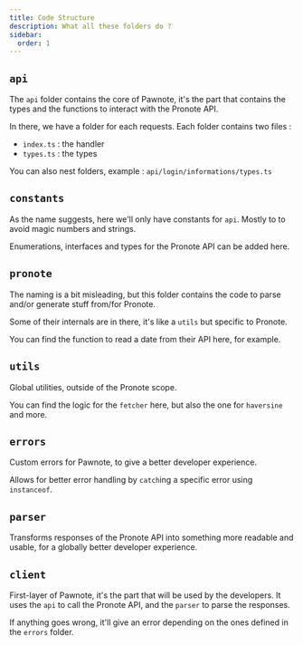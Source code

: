 ```yaml
---
title: Code Structure
description: What all these folders do ?
sidebar:
  order: 1
---
```


## `api`

The `api` folder contains the core of Pawnote, it's the part that contains the types and the functions to interact with the Pronote API.

In there, we have a folder for each requests. Each folder contains two files :

- `index.ts` : the handler
- `types.ts` : the types

You can also nest folders, example : `api/login/informations/types.ts`

## `constants`

As the name suggests, here we'll only have constants for `api`. Mostly to to avoid magic numbers and strings.

Enumerations, interfaces and types for the Pronote API can be added here.

## `pronote`

The naming is a bit misleading, but this folder contains the code to parse and/or generate stuff from/for Pronote.

Some of their internals are in there, it's like a `utils` but specific to Pronote.

You can find the function to read a date from their API here, for example.

## `utils`

Global utilities, outside of the Pronote scope.

You can find the logic for the `fetcher` here, but also the one for `haversine` and more.

## `errors`

Custom errors for Pawnote, to give a better developer experience.

Allows for better error handling by `catch`ing a specific error using `instanceof`.

## `parser`

Transforms responses of the Pronote API into something more readable and usable, for a globally better developer experience.

## `client`

First-layer of Pawnote, it's the part that will be used by the developers.
It uses the `api` to call the Pronote API, and the `parser` to parse the responses.

If anything goes wrong, it'll give an error depending on the ones defined in the `errors` folder.

